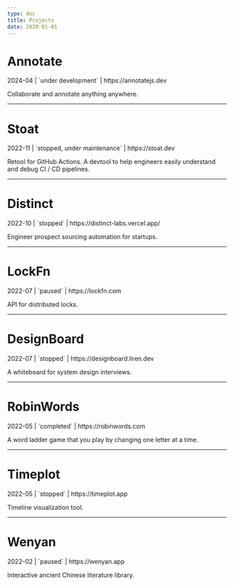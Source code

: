 ```yaml
---
type: doc
title: Projects
date: 2020-01-01
---
```



# Annotate

<Callout type="info">
  2024-04 | `under development` | https://annotatejs.dev
</Callout>

Collaborate and annotate anything anywhere.

---

# Stoat

<Callout type="info">
  2022-11 | `stopped, under maintenance` | https://stoat.dev
</Callout>

Retool for GitHub Actions. A devtool to help engineers easily understand and debug CI / CD pipelines.

----

# Distinct

<Callout type="error">
  2022-10 | `stopped` | https://distinct-labs.vercel.app/
</Callout>

Engineer prospect sourcing automation for startups.

----

# LockFn

<Callout type="info">
  2022-07 | `paused` | https://lockfn.com
</Callout>

API for distributed locks.

----

# DesignBoard

<Callout type="error">
  2022-07 | `stopped` | https://designboard.liren.dev
</Callout>

A whiteboard for system design interviews.

----

# RobinWords

<Callout type="info">
  2022-05 | `completed` | https://robinwords.com
</Callout>

A word ladder game that you play by changing one letter at a time.

----

# Timeplot

<Callout type="error">
  2022-05 | `stopped` | https://timeplot.app
</Callout>

Timeline visualization tool.

----

# Wenyan

<Callout type="info">
  2022-02 | `paused` | https://wenyan.app
</Callout>

Interactive ancient Chinese literature library.
